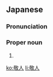 ==Japanese==
{{ja-kanjitab|ひろ|と}}

===Pronunciation===
{{ja-pron|ひろと}}

===Proper noun===
{{ja-pos|proper|ひろと}}

# {{given name|male|lang=ja|sort=ひろと}}

[[ko:敬人]]
[[li:敬人]]